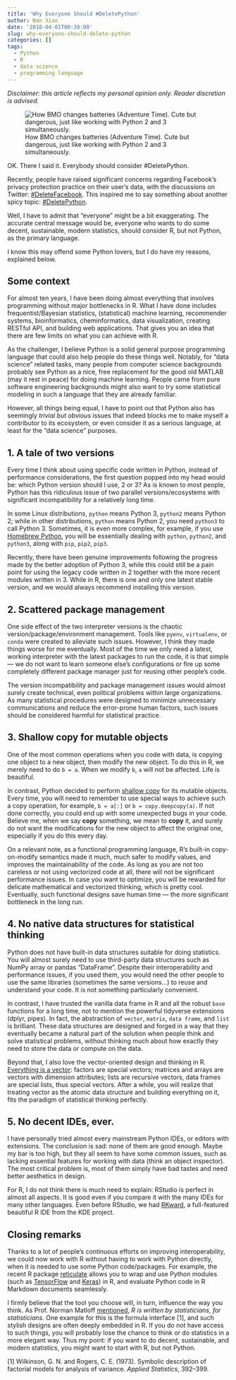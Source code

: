 ```yaml
---
title: 'Why Everyone Should #DeletePython'
author: Nan Xiao
date: '2018-04-01T00:30:00'
slug: why-everyone-should-delete-python
categories: []
tags:
  - Python
  - R
  - data science
  - programming language
---
```


_Disclaimer: this article reflects my personal opinion only.
Reader discretion is advised._

![How BMO changes batteries (Adventure Time).
Cute but dangerous, just like working with Python 2 and 3
simultaneously.](/image/bmo-change-batteries.gif)

OK. There I said it. Everybody should consider #DeletePython.

Recently, people have raised significant concerns regarding Facebook's privacy
protection practice on their user's data, with the discussions
on Twitter: [#DeleteFacebook](https://twitter.com/brianacton/status/976231995846963201).
This inspired me to say something about another spicy topic:
[#DeletePython](https://twitter.com/nanxstats/status/976852015757381632).

Well, I have to admit that "everyone" might be a bit exaggerating.
The accurate central message would be, everyone who wants to do
some decent, sustainable, modern statistics, should consider R,
but not Python, as the primary language.

I know this may offend some Python lovers, but I do have my reasons,
explained below.

## Some context

For almost ten years, I have been doing almost everything
that involves programming without major bottlenecks in R.
What I have done includes frequentist/Bayesian statistics,
(statistical) machine learning, recommender systems, bioinformatics,
cheminformatics, data visualization, creating RESTful API, and
building web applications. That gives you an idea that there are
few limits on what you can achieve with R.

As the challenger, I believe Python is a solid general purpose
programming language that could also help people do these things well.
Notably, for "data science" related tasks, many people from computer
science backgrounds probably see Python as a nice, free replacement for
the good old MATLAB (may it rest in peace) for doing machine learning.
People came from pure software engineering backgrounds might also want
to try some statistical modeling in such a language that they are already
familiar.

However, all things being equal, I have to point out that Python also
has seemingly _trivial but obvious_ issues that indeed blocks me to
make myself a contributor to its ecosystem, or even consider it
as a serious language, at least for the "data science" purposes.

## 1. A tale of two versions

Every time I think about using specific code written in Python,
instead of performance considerations, the first question popped
into my head would be: which Python version should I use, 2 or 3?
As is known to most people, Python has this ridiculous issue of
two parallel versions/ecosystems with significant incompatibility
for a relatively long time.

In some Linux distributions, `python` means Python 3, `python2`
means Python 2; while in other distributions, `python` means Python 2,
you need `python3` to call Python 3. Sometimes, it is even more complex,
for example, if you use [Homebrew Python](https://docs.brew.sh/Homebrew-and-Python),
you will be essentially dealing with `python`, `python2`, and `python3`,
along with `pip`, `pip2`, `pip3`.

Recently, there have been genuine improvements
following the progress made by the better adoption of Python 3,
while this could still be a pain point for using the legacy code
written in 2 together with the more recent modules written in 3.
While in R, there is one and only one latest stable version,
and we would always recommend installing this version.

## 2. Scattered package management

One side effect of the two interpreter versions is the chaotic
version/package/environment management. Tools like `pyenv`, `virtualenv`,
or `conda` were created to alleviate such issues. However, I think they
made things worse for me eventually. Most of the time we only need
a latest, working interpreter with the latest packages to run the code,
it is that simple --- we do not want to learn someone else's
configurations or fire up some completely different package
manager just for reusing other people's code.

The version incompatibility and package management issues would almost
surely create technical, even political problems within large organizations.
As many statistical procedures were designed to minimize unnecessary
communications and reduce the error-prone human factors, such issues
should be considered harmful for statistical practice.

## 3. Shallow copy for mutable objects

One of the most common operations when you code with data,
is copying one object to a new object, then modify the new object.
To do this in R, we merely need to do `b = a`. When we modify `b`,
`a` will not be affected. Life is beautiful.

In contrast, Python decided to perform
[shallow copy](https://perma.cc/YWU8-5EEZ)
for its mutable objects. Every time, you will need to remember to use
special ways to achieve such a copy operation, for example, `b = a[:]` or
`b = copy.deepcopy(a)`. If not done correctly, you could end up with
some unexpected bugs in your code. Believe me, when we say **copy**
something, we mean to **copy** it, and surely do not want the
modifications for the new object to affect the original one,
especially if you do this every day.

On a relevant note, as a functional programming language,
R's built-in copy-on-modify semantics made it much, much safer
to modify values, and improves the maintainability of the code.
As long as you are not too careless or not using vectorized code at all,
there will not be significant performance issues.
In case you want to optimize, you will be rewarded for delicate
mathematical and vectorized thinking, which is pretty cool.
Eventually, such functional designs save human time ---
the more significant bottleneck in the long run.

## 4. No native data structures for statistical thinking

Python does not have built-in data structures suitable for
doing statistics. You will almost surely need to use third-party
data structures such as NumPy array or pandas "DataFrame".
Despite their interoperability and performance issues,
if you used them, you would need the other people to use
the same libraries (sometimes the same versions...)
to reuse and understand your code. It is not
something particularly convenient.

In contrast, I have trusted the vanilla data frame in R
and all the robust `base` functions for a long time,
not to mention the powerful tidyverse extensions (dplyr, pipes).
In fact, the abstraction of `vector`, `matrix`, `data frame`, and `list`
is brilliant. These data structures are designed and forged in a way that
they eventually became a natural part of the solution when people think
and solve statistical problems, without thinking much about how exactly
they need to store the data or compute on the data.

Beyond that, I also love the vector-oriented design and thinking in R.
[Everything is a vector](http://adv-r.had.co.nz/Data-structures.html):
factors are special vectors; matrices and arrays are vectors with
dimension attributes; lists are recursive vectors, data frames
are special lists, thus special vectors. After a while, you
will realize that treating vector as the atomic data structure
and building everything on it, fits the paradigm of statistical
thinking perfectly.

## 5. No decent IDEs, ever.

I have personally tried almost every mainstream Python IDEs, or editors
with extensions. The conclusion is sad: none of them are good enough.
Maybe my bar is too high, but they all seem to have some common issues,
such as lacking essential features for working with data
(think an object inspector). The most critical problem is, most of them
simply have bad tastes and need better aesthetics in design.

For R, I do not think there is much need to explain:
RStudio is perfect in almost all aspects. It is good even if
you compare it with the many IDEs for many other languages.
Even before RStudio, we had [RKward](https://rkward.kde.org/),
a full-featured beautiful R IDE from the KDE project.

## Closing remarks

Thanks to a lot of people's continuous efforts on improving interoperability,
we could now work with R without having to work with Python directly,
when it is needed to use some Python code/packages. For example,
the recent R package [reticulate](https://rstudio.github.io/reticulate/)
allows you to wrap and use Python modules (such as
[TensorFlow](https://tensorflow.rstudio.com/) and
[Keras](https://keras.rstudio.com/)) in R,
and evaluate Python code in R Markdown documents seamlessly.

I firmly believe that the tool you choose will, in turn,
influence the way you think. As Prof. Norman Matloff
[mentioned](https://matloff.wordpress.com/2014/05/21/r-beats-python-r-beats-julia-anyone-else-wanna-challenge-r/),
_R is written by statisticians, for statisticians._
One example for this is the formula interface [1],
and such stylish designs are often deeply embedded in R.
If you do not have access to such things, you will probably
lose the chance to think or do statistics in a more elegant way.
Thus my point: if you want to do decent, sustainable, and modern
statistics, you might want to start with R, but not Python.

[1] Wilkinson, G. N. and Rogers, C. E. (1973).
Symbolic description of factorial models for analysis of variance.
_Applied Statistics_, 392--399.
